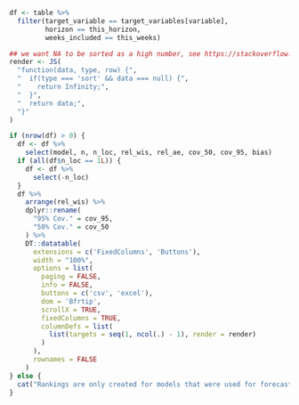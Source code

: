 ```r
df <- table %>%
  filter(target_variable == target_variables[variable],
         horizon == this_horizon,
         weeks_included == this_weeks)

## we want NA to be sorted as a high number, see https://stackoverflow.com/a/65897972
render <- JS(
  "function(data, type, row) {",
  "  if(type === 'sort' && data === null) {",
  "    return Infinity;",
  "  }",
  "  return data;",
  "}"
)

if (nrow(df) > 0) {
  df <- df %>%
    select(model, n, n_loc, rel_wis, rel_ae, cov_50, cov_95, bias)
  if (all(df$n_loc == 1L)) {
    df <- df %>%
      select(-n_loc)
  }
  df %>%
    arrange(rel_wis) %>%
    dplyr::rename(
      "95% Cov." = cov_95,
      "50% Cov." = cov_50
    ) %>%
    DT::datatable(
      extensions = c('FixedColumns', 'Buttons'),
      width = "100%",
      options = list(
        paging = FALSE,
        info = FALSE,
        buttons = c('csv', 'excel'),
        dom = 'Bfrtip',
        scrollX = TRUE,
        fixedColumns = TRUE,
        columnDefs = list(
          list(targets = seq(1, ncol(.) - 1), render = render)
        )
      ),
      rownames = FALSE
    )
} else {
  cat("Rankings are only created for models that were used for forecasts in each of the last 4 weeks, excluding periods during which there were anomalies in the data. At the moment no model fulfills that criterion." )
}
```

